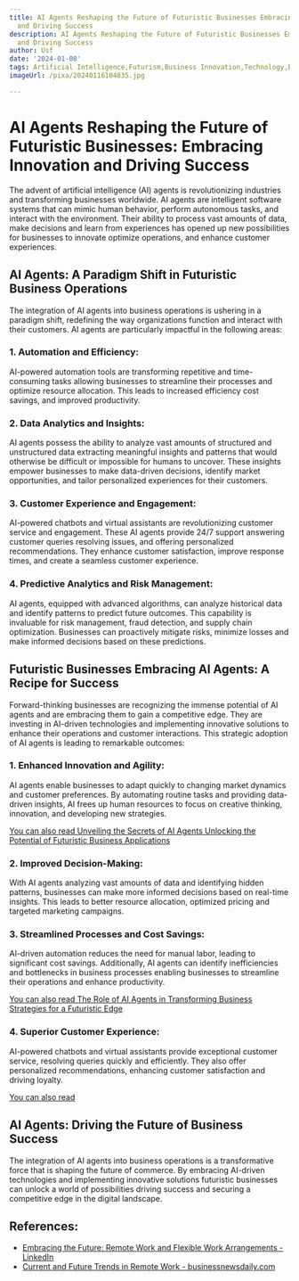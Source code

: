 ```yaml
---
title: AI Agents Reshaping the Future of Futuristic Businesses Embracing Innovation
  and Driving Success
description: AI Agents Reshaping the Future of Futuristic Businesses Embracing Innovation
  and Driving Success
author: Usf
date: '2024-01-08'
tags: Artificial Intelligence,Futurism,Business Innovation,Technology,Business Success
imageUrl: /pixa/20240116104835.jpg

---
```

# AI Agents  Reshaping the Future of Futuristic Businesses: Embracing Innovation and Driving Success

The advent  of artificial intelligence (AI) agents is revolutionizing industries and transforming businesses worldwide. AI agents are intelligent software systems that can  mimic human behavior,  perform autonomous tasks,  and interact  with the environment. Their ability to process vast amounts of data, make decisions and learn from experiences has opened  up new possibilities for businesses to innovate optimize operations, and enhance customer experiences.

## AI Agents:  A Paradigm Shift  in Futuristic Business Operations

The integration of AI agents into business operations is ushering in a paradigm shift, redefining the  way organizations function  and interact with their customers. AI agents are particularly impactful in  the following areas:

### 1. Automation and Efficiency:

AI-powered automation tools are transforming repetitive and  time-consuming tasks allowing businesses to streamline their processes and optimize resource allocation. This leads to increased efficiency cost savings, and improved  productivity.

### 2. Data Analytics and Insights:

AI agents possess the ability to analyze vast amounts of structured and unstructured data extracting  meaningful insights  and patterns that would otherwise be difficult  or impossible for humans to uncover. These insights empower businesses to make data-driven decisions, identify market opportunities, and tailor personalized experiences for their customers.

### 3. Customer Experience and Engagement:

AI-powered chatbots and virtual assistants are revolutionizing customer service and engagement. These AI agents provide 24/7 support answering customer queries resolving  issues, and offering personalized recommendations. They enhance customer  satisfaction, improve response times,  and create  a seamless customer experience.

### 4. Predictive  Analytics and Risk Management:

AI agents, equipped with advanced algorithms, can analyze historical data and identify patterns to predict future outcomes.  This capability is invaluable for risk management, fraud detection, and  supply chain optimization. Businesses  can  proactively mitigate risks, minimize losses and  make informed decisions  based on these predictions.

## Futuristic  Businesses Embracing AI Agents:  A Recipe for Success

Forward-thinking businesses are  recognizing the immense potential of AI agents and are embracing them to gain a competitive edge. They are investing in AI-driven technologies and implementing innovative solutions to enhance  their operations and customer interactions. This strategic adoption  of AI agents  is leading to remarkable outcomes:

### 1. Enhanced Innovation and Agility:

AI agents  enable  businesses to adapt quickly to changing market dynamics and customer preferences. By automating routine tasks and providing data-driven insights, AI frees up human resources to  focus on creative thinking,  innovation, and developing new strategies.

[You can also read Unveiling the Secrets of AI  Agents Unlocking the Potential of Futuristic Business  Applications](Unveiling%20the%20Secrets%20of%20AI%20Agents%20Unlocking%20the%20Potential%20of%20Futuristic%20Business%20Applications)


### 2.  Improved  Decision-Making:

With AI agents analyzing vast amounts of data and identifying hidden patterns, businesses can  make more informed decisions based on  real-time insights. This leads to better resource allocation,  optimized pricing and targeted marketing campaigns.

### 3. Streamlined Processes and  Cost Savings:

AI-driven automation reduces the need for manual labor, leading  to significant cost savings. Additionally, AI  agents can identify  inefficiencies and bottlenecks in business  processes enabling businesses to streamline their operations and enhance productivity.

[You can also read The Role of AI Agents  in  Transforming Business Strategies  for a Futuristic Edge](The%20Role%20of%20AI%20Agents%20in%20Transforming%20Business%20Strategies%20for%20a%20Futuristic%20Edge)


### 4. Superior Customer Experience:

AI-powered chatbots and virtual assistants provide exceptional customer service,  resolving queries quickly and efficiently. They also offer personalized recommendations, enhancing customer satisfaction and driving loyalty.

[You can also read ]()


## AI Agents: Driving the Future of Business Success

The integration of AI agents into business operations is a transformative force that is shaping the future of  commerce. By embracing AI-driven technologies and implementing innovative solutions futuristic businesses can unlock  a world of possibilities driving success and securing a competitive edge  in the digital landscape.

## References:
- [Embracing the Future: Remote Work and Flexible Work Arrangements - LinkedIn](https://www.linkedin.com/pulse/embracing-future-remote-work-flexible-arrangements-muskan-mittal)
- [Current and Future Trends in Remote Work - businessnewsdaily.com](https://www.businessnewsdaily.com/8156-future-of-remote-work.html)
